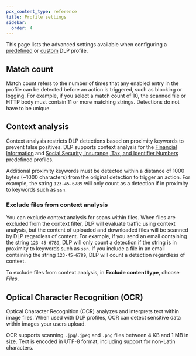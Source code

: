```yaml
---
pcx_content_type: reference
title: Profile settings
sidebar:
  order: 4
---
```



This page lists the advanced settings available when configuring a [predefined](/cloudflare-one/policies/data-loss-prevention/dlp-profiles/predefined-profiles/) or [custom](/cloudflare-one/policies/data-loss-prevention/dlp-profiles/#build-a-custom-profile) DLP profile.

## Match count

Match count refers to the number of times that any enabled entry in the profile can be detected before an action is triggered, such as blocking or logging. For example, if you select a match count of 10, the scanned file or HTTP body must contain 11 or more matching strings. Detections do not have to be unique.

## Context analysis

Context analysis restricts DLP detections based on proximity keywords to prevent false positives. DLP supports context analysis for the [Financial Information](/cloudflare-one/policies/data-loss-prevention/dlp-profiles/predefined-profiles/#financial-information) and [Social Security, Insurance, Tax, and Identifier Numbers](/cloudflare-one/policies/data-loss-prevention/dlp-profiles/predefined-profiles/#social-security-insurance-tax-and-identifier-numbers) predefined profiles.

Additional proximity keywords must be detected within a distance of 1000 bytes (~1000 characters) from the original detection to trigger an action. For example, the string `123-45-6789` will only count as a detection if in proximity to keywords such as `ssn`.

### Exclude files from context analysis

You can exclude context analysis for scans within files. When files are excluded from the context filter, DLP will evaluate traffic using context analysis, but the content of uploaded and downloaded files will be scanned by DLP regardless of content. For example, if you send an email containing the string `123-45-6789`, DLP will only count a detection if the string is in proximity to keywords such as `ssn`. If you include a file in an email containing the string `123-45-6789`, DLP will count a detection regardless of context.

To exclude files from context analysis, in **Exclude content type**, choose _Files_.

## Optical Character Recognition (OCR) <Badge text="Beta" variant="caution" size="small" />

Optical Character Recognition (OCR) analyzes and interprets text within image files. When used with DLP profiles, OCR can detect sensitive data within images your users upload.

OCR supports scanning `.jpg`/`.jpeg` and `.png` files between 4 KB and 1 MB in size. Text is encoded in UTF-8 format, including support for non-Latin characters.

